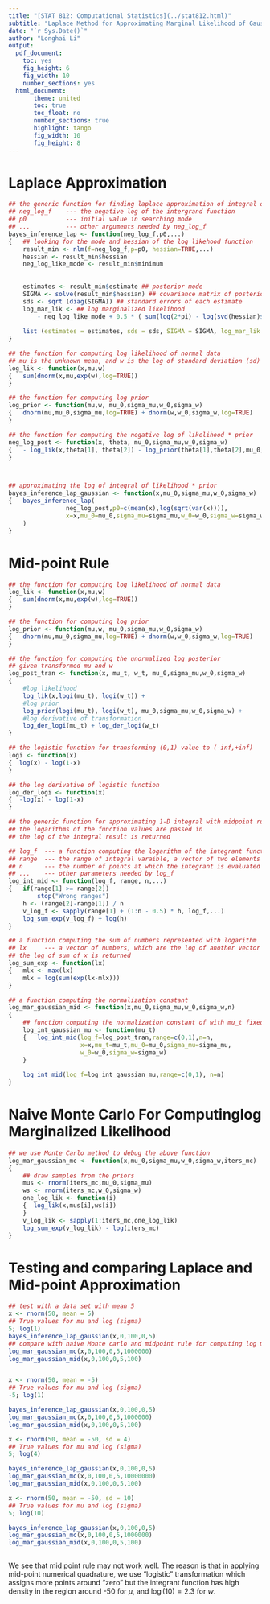 ```yaml
---
title: "[STAT 812: Computational Statistics](../stat812.html)"
subtitle: "Laplace Method for Approximating Marginal Likelihood of Gaussian"
date: "`r Sys.Date()`"
author: "Longhai Li"
output:
  pdf_document:
    toc: yes
    fig_height: 6
    fig_width: 10
    number_sections: yes
  html_document:
       theme: united
       toc: true
       toc_float: no
       number_sections: true
       highlight: tango
       fig_width: 10
       fig_height: 8
---
```



# Laplace Approximation
```r
## the generic function for finding laplace approximation of integral of 'f'
## neg_log_f    --- the negative log of the intergrand function
## p0           --- initial value in searching mode
## ...          --- other arguments needed by neg_log_f
bayes_inference_lap <- function(neg_log_f,p0,...)
{   ## looking for the mode and hessian of the log likehood function
    result_min <- nlm(f=neg_log_f,p=p0, hessian=TRUE,...)
    hessian <- result_min$hessian
    neg_log_like_mode <- result_min$minimum
    
    
    estimates <- result_min$estimate ## posterior mode
    SIGMA <- solve(result_min$hessian) ## covariance matrix of posterior mode
    sds <- sqrt (diag(SIGMA)) ## standard errors of each estimate
    log_mar_lik <- ## log marginalized likelihood
        - neg_log_like_mode + 0.5 * ( sum(log(2*pi) - log(svd(hessian)$d) ))
    
    list (estimates = estimates, sds = sds, SIGMA = SIGMA, log_mar_lik = log_mar_lik)
}

## the function for computing log likelihood of normal data
## mu is the unknown mean, and w is the log of standard deviation (sd)
log_lik <- function(x,mu,w)
{   sum(dnorm(x,mu,exp(w),log=TRUE))
}

## the function for computing log prior
log_prior <- function(mu,w, mu_0,sigma_mu,w_0,sigma_w)
{   dnorm(mu,mu_0,sigma_mu,log=TRUE) + dnorm(w,w_0,sigma_w,log=TRUE)
}

## the function for computing the negative log of likelihood * prior
neg_log_post <- function(x, theta, mu_0,sigma_mu,w_0,sigma_w)
{   - log_lik(x,theta[1], theta[2]) - log_prior(theta[1],theta[2],mu_0,sigma_mu,w_0,sigma_w)
}



## approximating the log of integral of likelihood * prior
bayes_inference_lap_gaussian <- function(x,mu_0,sigma_mu,w_0,sigma_w)
{   bayes_inference_lap(
                neg_log_post,p0=c(mean(x),log(sqrt(var(x)))),
                x=x,mu_0=mu_0,sigma_mu=sigma_mu,w_0=w_0,sigma_w=sigma_w
    )
}
```

# Mid-point Rule

```r
## the function for computing log likelihood of normal data
log_lik <- function(x,mu,w)
{   sum(dnorm(x,mu,exp(w),log=TRUE))
}

## the function for computing log prior
log_prior <- function(mu,w, mu_0,sigma_mu,w_0,sigma_w)
{   dnorm(mu,mu_0,sigma_mu,log=TRUE) + dnorm(w,w_0,sigma_w,log=TRUE)
}

## the function for computing the unormalized log posterior 
## given transformed mu and w 
log_post_tran <- function(x, mu_t, w_t, mu_0,sigma_mu,w_0,sigma_w)
{
    #log likelihood
    log_lik(x,logi(mu_t), logi(w_t)) +
    #log prior 
    log_prior(logi(mu_t), logi(w_t), mu_0,sigma_mu,w_0,sigma_w) + 
    #log derivative of transformation
    log_der_logi(mu_t) + log_der_logi(w_t)
}

## the logistic function for transforming (0,1) value to (-inf,+inf)
logi <- function(x)
{  log(x) - log(1-x)
}

## the log derivative of logistic function 
log_der_logi <- function(x)
{  -log(x) - log(1-x)
}

## the generic function for approximating 1-D integral with midpoint rule
## the logarithms of the function values are passed in
## the log of the integral result is returned

## log_f  --- a function computing the logarithm of the integrant function
## range  --- the range of integral varaible, a vector of two elements
## n      --- the number of points at which the integrant is evaluated
## ...    --- other parameters needed by log_f
log_int_mid <- function(log_f, range, n,...)
{   if(range[1] >= range[2]) 
        stop("Wrong ranges")
    h <- (range[2]-range[1]) / n
    v_log_f <- sapply(range[1] + (1:n - 0.5) * h, log_f,...)
    log_sum_exp(v_log_f) + log(h)       
}

## a function computing the sum of numbers represented with logarithm
## lx     --- a vector of numbers, which are the log of another vector x.
## the log of sum of x is returned
log_sum_exp <- function(lx)
{   mlx <- max(lx)
    mlx + log(sum(exp(lx-mlx)))
}

## a function computing the normalization constant
log_mar_gaussian_mid <- function(x,mu_0,sigma_mu,w_0,sigma_w,n)
{
    ## function computing the normalization constant of with mu_t fixed
    log_int_gaussian_mu <- function(mu_t)
    {   log_int_mid(log_f=log_post_tran,range=c(0,1),n=n,
                    x=x,mu_t=mu_t,mu_0=mu_0,sigma_mu=sigma_mu,
                    w_0=w_0,sigma_w=sigma_w)
    }
    
    log_int_mid(log_f=log_int_gaussian_mu,range=c(0,1), n=n)
}


```

# Naive Monte Carlo For Computinglog  Marginalized Likelihood
```r
## we use Monte Carlo method to debug the above function
log_mar_gaussian_mc <- function(x,mu_0,sigma_mu,w_0,sigma_w,iters_mc)
{
    ## draw samples from the priors
    mus <- rnorm(iters_mc,mu_0,sigma_mu)
    ws <- rnorm(iters_mc,w_0,sigma_w)
    one_log_lik <- function(i)
    {  log_lik(x,mus[i],ws[i])
    }
    v_log_lik <- sapply(1:iters_mc,one_log_lik)
    log_sum_exp(v_log_lik) - log(iters_mc)
}

```

# Testing and comparing Laplace and Mid-point Approximation

```r
## test with a data set with mean 5
x <- rnorm(50, mean = 5)
## True values for mu and log (sigma)
5; log(1)
bayes_inference_lap_gaussian(x,0,100,0,5)
## compare with naive Monte carlo and midpoint rule for computing log mar lik.
log_mar_gaussian_mc(x,0,100,0,5,1000000)
log_mar_gaussian_mid(x,0,100,0,5,100)


x <- rnorm(50, mean = -5)
## True values for mu and log (sigma)
-5; log(1)

bayes_inference_lap_gaussian(x,0,100,0,5)
log_mar_gaussian_mc(x,0,100,0,5,1000000)
log_mar_gaussian_mid(x,0,100,0,5,100)

x <- rnorm(50, mean = -50, sd = 4)
## True values for mu and log (sigma)
5; log(4)

bayes_inference_lap_gaussian(x,0,100,0,5)
log_mar_gaussian_mc(x,0,100,0,5,10000000)
log_mar_gaussian_mid(x,0,100,0,5,100)

x <- rnorm(50, mean = -50, sd = 10)
## True values for mu and log (sigma)
5; log(10)

bayes_inference_lap_gaussian(x,0,100,0,5)
log_mar_gaussian_mc(x,0,100,0,5,1000000)
log_mar_gaussian_mid(x,0,100,0,5,100)
  
```

We see that mid point rule may not work well. The reason is that in applying mid-point numerical quadrature, we use "logistic" transformation which assigns more points around "zero" but the integrant function has high density in the region around -50 for $\mu$, and $\log(10)= 2.3$ for $w$. 